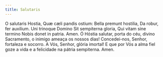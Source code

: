 ```yaml
---
title: Salutaris
---
```


<div class="grid grid-cols-2 gap-4">
  <span>
    O salutaris Hostia, Quæ cæli pandis ostium: Bella premunt hostilia, Da
    robur, fer auxilium. Uni trinoque Domino Sit sempiterna gloria, Qui vitam
    sine termino Nobis donet in patria. Amen.
  </span>
  <span>
    Ó Hóstia salutar, porta do céu, divino Sacramento, o inimigo ameaça os
    nossos dias! Concedei-nos, Senhor, fortaleza e socorro. A Vós, Senhor,
    glória imortal! E que por Vós a alma fiel goze a vida e a felicidade na
    pátria sempiterna. Amen.
  </span>
</div>
